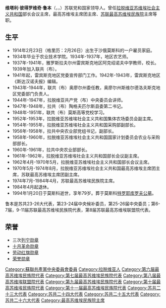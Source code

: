{{Prose|time=2020-12-12T02:36:01+00:00}}
{{Infobox Officeholder
|original_name  = Виталий Петрович Рубен
| name                = 维塔利·彼得罗维奇·鲁本
| image               =  
| office             = [[拉脱维亚苏维埃社会主义共和国|拉脱维亚苏维埃社会主义共和国]]部长会议主席
| term_start         = 1962年4月23日
| term_end           = 1970年5月5日
| predecessor        = [[雅尼斯·沃尔德玛罗维奇·佩维|雅尼斯·沃尔德玛罗维奇·佩维]]
| successor          = [[尤里·亚诺维奇·鲁本|尤里·亚诺维奇·鲁本]]
| office1             = [[拉脱维亚苏维埃社会主义共和国|拉脱维亚苏维埃社会主义共和国]]最高苏维埃主席团主席
| term_start1         = 1970年5月5日
| term_end1           = 1974年8月20日
| predecessor1        = [[扬·爱德华多维奇·卡林别尔津|扬·爱德华多维奇·卡林别尔津]]
| successor1          = [[彼得·雅库波维奇·斯特劳曼尼斯|彼得·雅库波维奇·斯特劳曼尼斯]]
| office2              =[[苏联最高苏维埃民族院|苏联最高苏维埃民族院]]主席
| term_start2          = 1974年7月25日
| term_end2            = 1984年4月11日
| predecessor2         = [[亚德加尔·萨迪科夫娜·纳斯里丁诺娃|亚德加尔·萨迪科夫娜·纳斯里丁诺娃]]
| successor2           = [[奥古斯特·爱德华多维奇·沃斯|奥古斯特·爱德华多维奇·沃斯]]
| birth_date          = {{OldStyleDate|1914年|2月26日|2月13日}}
| birth_place         = {{flag|Russian Empire}}[[莫斯科|莫斯科]]
| death_date          = {{death date and age|1994|1|20|1914|2|26|df=y}}
| death_place         = {{RUS}}[[莫斯科|莫斯科]]
| nationality         = {{flag|Russian Empire}}（1914-1917）<br>{{flag|Russian SFSR|1918}}（1917-1922）<br>{{URS}}（1922-1991）<br>{{RUS}}（1991-1994）
| party               = [[苏联共产党|苏联共产党]]
| awards={{{!}} style="background:transparent"
{{!}}{{列宁勋章}}{{!!}}{{列宁勋章}}{{!!}}{{列宁勋章}}{{!!}}{{十月革命勋章}}
{{!}}-
{{!}}{{劳动红旗勋章}}{{!!}}{{苏联荣誉勋章}}
{{!}}}
}}
'''维塔利·彼得罗维奇·鲁本'''（{{lang-ru|'''Виталий Петрович Рубен'''}}，{{lang-lv|'''Vitālijs Rubenis'''}}，{{bd|1914年|2月13日（格里历：2月26日）|1994年|1月20日}}）苏联党和国家领导人。曾任[[拉脱维亚苏维埃社会主义共和国|拉脱维亚苏维埃社会主义共和国]]部长会议主席，最高苏维埃主席团主席、[[苏联最高苏维埃民族院|苏联最高苏维埃民族院]]主席等职。

== 生平 ==
* 1914年2月23日（格里历：2月26日）出生于沙俄莫斯科的一户雇员家庭。
* 1934年毕业于农业技术学院。1934年-1937年，地区农艺师。
* 1937年-1941年，雅罗斯拉夫尔州雷宾斯克地区阿克绍诺夫中学教师，校长。1939年加入联共（布）。
* 1941年起，雷宾斯克地区党委宣传部门工作。1942年-1943年，雷宾斯克地区《斯达汉诺夫报》编辑。
* 1943年-1944年，联共（布）奥廖尔州委任教，奥廖尔州斯维尔德洛夫斯克地区党委部门负责人。
* 1944年-1947年，拉脱维亚共产党（布）中央委员会讲师。
* 1947年-1948年，拉共（布）陶格夫匹尔斯县委第二书记。
* 1948年-1951年，联共（布）莫斯高等党校学习。
* 1952年-1953年，拉脱维亚苏维埃社会主义共和国集体农场委员会副主席。
* 1954年-1955年，拉脱维亚苏维埃社会主义共和国采购部副部长。
* 1956年-1958年，拉共中央农业部党组书记，副部长。
* 1958年-1960年，拉脱维亚苏维埃社会主义共和国国家计划委员会农业与采购部部长。
* 1960年-1961年，拉共中央农业部部长。
* 1961年-1962年，拉脱维亚苏维埃社会主义共和国部长会议副主席。
* 1962年4月-1970年5月，拉脱维亚苏维埃社会主义共和国部长会议主席。
* 1970年5月-1974年8月，拉脱维亚苏维埃社会主义共和国最高苏维埃主席团主席，苏联最高苏维埃主席团副主席。
* 1974年7月-1984年4月，苏联最高苏维埃民族院主席。
* 1984年4月起退休。
* 1994年1月20日于莫斯科逝世，享年79岁。葬于莫斯科[[特罗耶库罗夫公墓|特罗耶库罗夫公墓]]。
鲁本是苏共23-26大代表，第23-24届中央候补委员，第25-26届中央委员；第6-7届，9-11届苏联最高苏维埃民族院代表，第8届苏联最高苏维埃联盟院代表。

== 荣誉 ==
* 三次[[列宁勋章|列宁勋章]]
* [[十月革命勋章|十月革命勋章]]
* [[劳动红旗勋章|劳动红旗勋章]]
* [[荣誉勋章_(苏联)|荣誉勋章]]

[[Category:蘇聯共產黨中央委員會委員|Category:蘇聯共產黨中央委員會委員]]
[[Category:拉脱维亚人|Category:拉脱维亚人]]
[[Category:第六届最高苏维埃民族院代表|Category:第六届最高苏维埃民族院代表]]
[[Category:第七届最高苏维埃民族院代表|Category:第七届最高苏维埃民族院代表]]
[[Category:第八届最高苏维埃联盟院代表|Category:第八届最高苏维埃联盟院代表]]
[[Category:第九届最高苏维埃民族院代表|Category:第九届最高苏维埃民族院代表]]
[[Category:第十届最高苏维埃民族院代表|Category:第十届最高苏维埃民族院代表]]
[[Category:第十一届最高苏维埃民族院代表|Category:第十一届最高苏维埃民族院代表]]
[[Category:苏共二十三大代表|Category:苏共二十三大代表]]
[[Category:苏共二十四大代表|Category:苏共二十四大代表]]
[[Category:苏共二十五大代表|Category:苏共二十五大代表]]
[[Category:苏共二十六大代表|Category:苏共二十六大代表]]
[[Category:最高苏维埃民族院主席|Category:最高苏维埃民族院主席]]